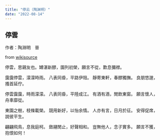```yaml
---
title: "停云（陶渊明）"
date: "2022-08-14"
---
```


## 停雲 {.heti}

作者：陶淵明　晉

from [wikisource](https://zh.m.wikisource.org/zh-hant/%E5%81%9C%E9%9B%B2)

停雲，思親友也。罇湛新醪，園列初榮，願言不從，歎息彌襟。

靄靄停雲，濛濛時雨。
八表同昏，平路伊阻。 
靜寄東軒，春醪獨撫。
良朋悠邈，搔首延佇。

停雲靄靄，時雨濛濛。
八表同昏，平陸成江。 
有酒有酒，閒飲東窗。
願言懷人，舟車靡從。

東園之樹，枝條載榮。
競用新好，以怡余情。 
人亦有言，日月於征。
安得促席，說彼平生。

翩翩飛鳥，息我庭柯。
斂翮閒止，好聲相和。 
豈無他人，念子實多。
願言不獲，抱恨如何！
